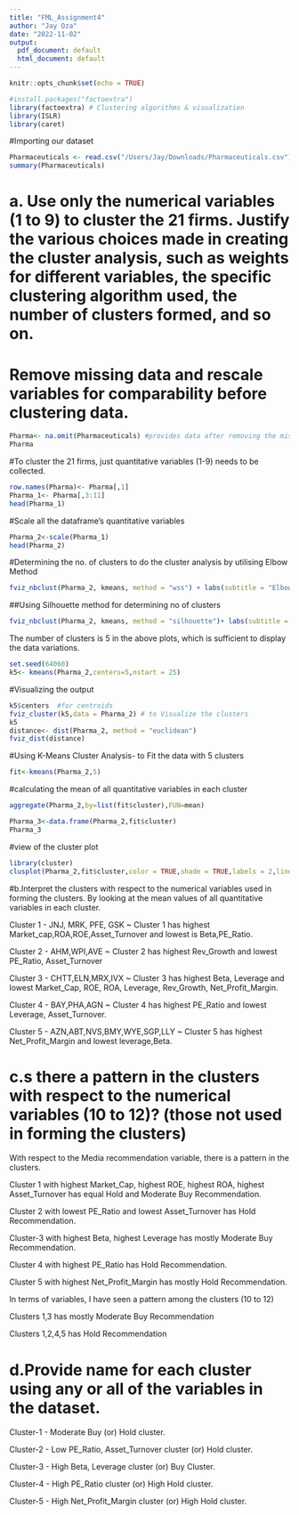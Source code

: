 ```yaml
---
title: "FML_Assignment4"
author: "Jay Oza"
date: "2022-11-02"
output:
  pdf_document: default
  html_document: default
---
```


```r
knitr::opts_chunk$set(echo = TRUE)
```


```r
#install.packages("factoextra")
library(factoextra) # Clustering algorithms & visualization
library(ISLR)
library(caret)

```

#Importing our dataset
```r
Pharmaceuticals <- read.csv("/Users/Jay/Downloads/Pharmaceuticals.csv")
summary(Pharmaceuticals)
```

# a. Use only the numerical variables (1 to 9) to cluster the 21 firms. Justify the various choices made in creating the cluster analysis, such as weights for different variables, the specific clustering algorithm used, the number of clusters formed, and so on.

# Remove missing data and rescale variables for comparability before clustering data.
```r
Pharma<- na.omit(Pharmaceuticals) #provides data after removing the missing values.
Pharma
```

#To cluster the 21 firms, just quantitative variables (1-9) needs to be collected.
```r
row.names(Pharma)<- Pharma[,1]
Pharma_1<- Pharma[,3:11]
head(Pharma_1)
```

#Scale all the dataframe's quantitative variables
```r
Pharma_2<-scale(Pharma_1)
head(Pharma_2)
```

#Determining the no. of clusters to do the cluster analysis by utilising Elbow Method
```r
fviz_nbclust(Pharma_2, kmeans, method = "wss") + labs(subtitle = "Elbow Method")
```

##Using Silhouette method for determining no of clusters
```r
fviz_nbclust(Pharma_2, kmeans, method = "silhouette")+ labs(subtitle = "Silhouette Method")
```

The number of clusters is 5 in the above plots, which is sufficient to display the data 
variations.

```r
set.seed(64060)
k5<- kmeans(Pharma_2,centers=5,nstart = 25) 
```

#Visualizing the output
```r
k5$centers  #for centroids
fviz_cluster(k5,data = Pharma_2) # to Visualize the clusters
k5
distance<- dist(Pharma_2, method = "euclidean")
fviz_dist(distance)
```
#Using K-Means Cluster Analysis-  to Fit the data with 5 clusters
```r
fit<-kmeans(Pharma_2,5)
```

#calculating the mean of all quantitative variables in each cluster
```r
aggregate(Pharma_2,by=list(fit$cluster),FUN=mean)
```

```r
Pharma_3<-data.frame(Pharma_2,fit$cluster)
Pharma_3
```

#view of the cluster plot
```r
library(cluster)
clusplot(Pharma_2,fit$cluster,color = TRUE,shade = TRUE,labels = 2,lines = 0)
```


#b.Interpret the clusters with respect to the numerical variables used in forming the clusters.
By looking at the mean values of all quantitative variables in each cluster.

Cluster 1 - JNJ, MRK, PFE, GSK ~ Cluster 1 has highest Market_cap,ROA,ROE,Asset_Turnover and lowest is Beta,PE_Ratio.

Cluster 2 - AHM,WPI,AVE  ~ Cluster 2 has highest Rev_Growth and lowest PE_Ratio, Asset_Turnover

Cluster 3 - CHTT,ELN,MRX,IVX ~ Cluster 3 has highest Beta, Leverage and lowest Market_Cap, ROE, ROA, Leverage, Rev_Growth, Net_Profit_Margin.

Cluster 4 - BAY,PHA,AGN ~ Cluster 4 has highest PE_Ratio and lowest Leverage, Asset_Turnover.

Cluster 5 - AZN,ABT,NVS,BMY,WYE,SGP,LLY ~ Cluster 5 has highest Net_Profit_Margin and lowest leverage,Beta. 

# c.s there a pattern in the clusters with respect to the numerical variables (10 to 12)? (those not used in forming the clusters)  
With respect to the Media recommendation variable, there is a pattern in the clusters.

Cluster 1 with highest Market_Cap, highest ROE, highest ROA, highest Asset_Turnover has equal Hold and Moderate Buy Recommendation.

Cluster 2 with lowest PE_Ratio and lowest Asset_Turnover has Hold Recommendation.

Cluster-3 with highest Beta, highest Leverage has mostly Moderate Buy Recommendation.

Cluster 4 with highest PE_Ratio has Hold Recommendation.

Cluster 5 with highest Net_Profit_Margin has mostly Hold Recommendation.

In terms of variables, I have seen a pattern among the clusters (10 to 12)

Clusters 1,3 has mostly Moderate Buy Recommendation

Clusters 1,2,4,5 has Hold Recommendation

# d.Provide name for each cluster using any or all of the variables in the dataset. 
Cluster-1 - Moderate Buy (or) Hold cluster.

Cluster-2 - Low PE_Ratio, Asset_Turnover cluster (or) Hold cluster.

Cluster-3 - High Beta, Leverage cluster (or) Buy Cluster.

Cluster-4 - High PE_Ratio cluster (or) High Hold cluster.

Cluster-5 - High Net_Profit_Margin cluster (or) High Hold cluster.
